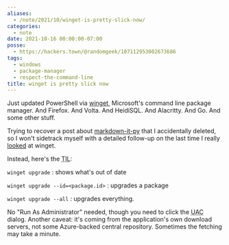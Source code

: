 ```yaml
---
aliases:
  - /note/2021/10/winget-is-pretty-slick-now/
categories:
  - note
date: 2021-10-16 00:00:00-07:00
posse:
  - https://hackers.town/@randomgeek/107112953002673686
tags:
  - windows
  - package-manager
  - respect-the-command-line
title: winget is pretty slick now
---
```


[looked]: /post/2020/06/winget/
[winget]: https://docs.microsoft.com/en-us/windows/package-manager/winget/

Just updated PowerShell via [winget][], Microsoft's command line package
manager. And Firefox. And Volta. And HeidiSQL. And Alacritty. And Go. And some
other stuff.

[markdown-it-py]: https://markdown-it-py.readthedocs.io/en/latest/index.html

Trying to recover a post about [markdown-it-py][] that I accidentally deleted,
so I won't sidetrack myself with a detailed follow-up on the last time I
really [looked][] at winget.

Instead, here's the <abbr title="Today I Learned">TIL</abbr>:

`winget upgrade`
: shows what's out of date

`winget upgrade --id=<package.id>`
: upgrades a package

`winget upgrade --all`
: upgrades everything.

No "Run As Administrator" needed, though you need to click the
<abbr title="User Access Control">UAC</abbr> dialog. Another caveat: it's
coming from the application's own download servers, not some Azure-backed
central repository. Sometimes the fetching may take a minute.
